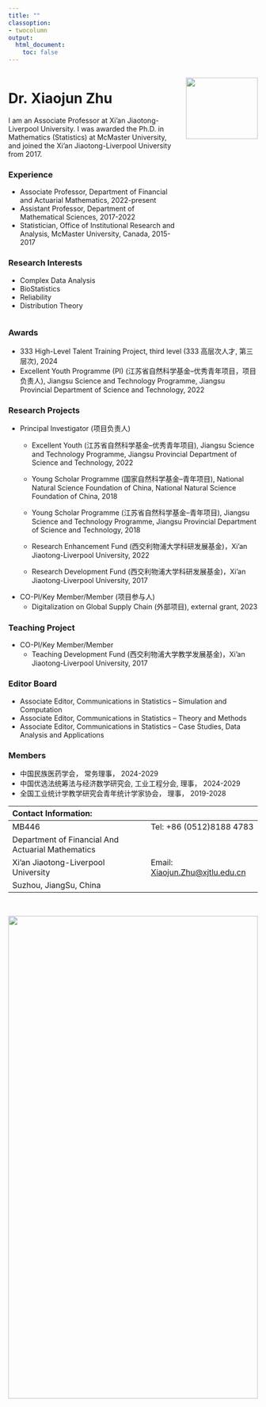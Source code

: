 ```yaml
---
title: ""
classoption:
- twocolumn
output:
  html_document:
    toc: false
---
```


::: columns
::: {.column width="70%"}


# Dr. Xiaojun Zhu

I am an Associate Professor at Xi'an Jiaotong-Liverpool University. I was awarded the Ph.D. in Mathematics (Statistics) at McMaster University, and joined the Xi'an Jiaotong-Liverpool University from 2017.

### Experience

-   Associate Professor, Department of Financial and Actuarial Mathematics, 2022-present
-   Assistant Professor, Department of Mathematical Sciences, 2017-2022
-   Statistician, Office of Institutional Research and Analysis, McMaster University, Canada, 2015-2017

### Research Interests

-   Complex Data Analysis
-   BioStatistics
-   Reliability
-   Distribution Theory
:::

::: {.column width="30%"}
![](https://scholar.xjtlu.edu.cn/files-asset/35373421/testfilename.jpg?w=320&f=webp){width="100%" height="50%"}
:::
:::

### Awards
- 333 High-Level Talent Training Project, third level (333 高层次人才, 第三层次), 2024
-  Excellent Youth Programme (PI) (江苏省自然科学基金--优秀青年项目，项目负责人), Jiangsu Science and Technology Programme, Jiangsu Provincial Department of Science and Technology, 2022

### Research Projects

-   Principal Investigator (项目负责人)
    -   Excellent Youth (江苏省自然科学基金--优秀青年项目), Jiangsu Science and Technology Programme, Jiangsu Provincial Department of Science and Technology, 2022

    -   Young Scholar Programme (国家自然科学基金--青年项目), National Natural Science Foundation of China, National Natural Science Foundation of China, 2018

    -   Young Scholar Programme (江苏省自然科学基金--青年项目), Jiangsu Science and Technology Programme, Jiangsu Provincial Department of Science and Technology, 2018

    -   Research Enhancement Fund (西交利物浦大学科研发展基金)，Xi'an Jiaotong-Liverpool University, 2022

    -   Research Development Fund (西交利物浦大学科研发展基金)，Xi'an Jiaotong-Liverpool University, 2017
-   CO-PI/Key Member/Member (项目参与人)
    -   Digitalization on Global Supply Chain (外部项目), external grant, 2023

### Teaching Project

-   CO-PI/Key Member/Member
    -   Teaching Development Fund (西交利物浦大学教学发展基金)，Xi'an Jiaotong-Liverpool University, 2017

### Editor Board

-  Associate Editor, Communications in Statistics -- Simulation and Computation 
-  Associate Editor, Communications in Statistics -- Theory and Methods
-  Associate Editor, Communications in Statistics -- Case Studies, Data Analysis and Applications 

### Members

-   中国民族医药学会， 常务理事， 2024-2029
-   中国优选法统筹法与经济数学研究会, 工业工程分会, 理事， 2024-2029
-   全国工业统计学教学研究会青年统计学家协会， 理事， 2019-2028
$~$

| Contact Information:                              |                                                                             |
|:---------------------------------------|--------------------------------|
| MB446                                             | Tel: +86 (0512)8188 4783                                                    |
| Department of Financial And Actuarial Mathematics |                                                                             |
| Xi'an Jiaotong-Liverpool University               | Email: [Xiaojun.Zhu\@xjtlu.edu.cn](mailto:Xiaojun.Zhu@xjtlu.edu.cn){.email} |
| Suzhou, JiangSu, China                            |                                                                             |

$~$

![](https://www.xjtlu.edu.cn/wp-content/uploads/2022/09/campus-blossom-2.1f5be76d.jpg){width="100%" height="50%"}
